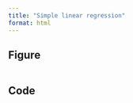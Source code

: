 ```yaml
---
title: "Simple linear regression"
format: html
---
```


<!-- ## Nomenclature -->

<!-- $$ -->
<!-- y = \beta_0 + \beta_1 x + \epsilon -->
<!-- $$ -->

<!-- | Symbol | Meaning | -->
<!-- |----|----| -->
<!-- | y | "response", "outcome", "dependent variable". In prediction tasks, this is what we are interested in predicting. | -->
<!-- | x | "predictor", "covariate", "feature", "independent variable", when capitalized "X" is sometimes referred to as the "data matrix" | -->
<!-- | $\beta$ | "population parameter", "constants", "coefficients", $\beta_0$ is often called "the intercept". These are *fixed* numbers. | -->
<!-- | $\epsilon$ | the "error". This quantity represents observational error, i.e. the difference between our observation and the true population-level expected value | -->

::: panel-tabset
## Figure

```r

```

## Code

:::

